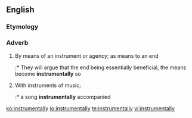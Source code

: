 ==English==

===Etymology===
{{suffix|instrumental|ly}}

===Adverb===
{{en-adv}}

# By means of an instrument or agency; as means to an end
#:* They will argue that the end being essentially beneficial, the means become '''instrumentally''' so 
# With instruments of music;
#:* a song '''instrumentally''' accompanied

[[ko:instrumentally]]
[[io:instrumentally]]
[[te:instrumentally]]
[[vi:instrumentally]]